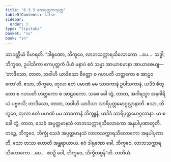 ```yaml
---
title: "6.3.3 ဧကပုတ္တကသုတ္တ"
tableOfContents: false
sidebar:
  order: 3
type: "tipitaka"
basket: "su"
book: "sn"
---
```



<DynamicBreadcrumb />

<Division number="172" book="sn" e="ch" v="18" p="304">

<Paragraph number="1064" book="sn">
သာဝတ္ထိယံ ဝိဟရတိ. “ဒါရုဏော, ဘိက္ခဝေ, လာဘသက္ကာရသိလောကော …ပေ…  သဒ္ဓါ, ဘိက္ခဝေ, ဥပါသိကာ ဧကပုတ္တကံ ပိယံ မနာပံ ဧဝံ သမ္မာ အာယာစမာနာ အာယာစေယျ—  ‘တာဒိသော, တာတ, ဘဝါဟိ ယာဒိသော စိတ္တော စ ဂဟပတိ ဟတ္ထကော စ အာဠဝကော’တိ. ဧသာ, ဘိက္ခဝေ, တုလာ ဧတံ ပမာဏံ မမ သာဝကာနံ ဥပါသကာနံ, ယဒိဒံ စိတ္တော စ ဂဟပတိ ဟတ္ထကော စ အာဠဝကော. သစေ ခေါ တွံ, တာတ, အဂါရသ္မာ အနဂါရိယံ ပဗ္ဗဇသိ; တာဒိသော, တာတ, ဘဝါဟိ ယာဒိသာ သာရိပုတ္တမောဂ္ဂလ္လာနာတိ. ဧသာ, ဘိက္ခဝေ, တုလာ ဧတံ ပမာဏံ မမ သာဝကာနံ ဘိက္ခူနံ, ယဒိဒံ သာရိပုတ္တမောဂ္ဂလာနာ. မာ စ ခေါ တွံ, တာတ, သေခံ အပ္ပတ္တမာနသံ လာဘသက္ကာရသိလောကော အနုပါပုဏာတူတိ. တဉ္စေ, ဘိက္ခဝေ, ဘိက္ခုံ သေခံ အပ္ပတ္တမာနသံ လာဘသက္ကာရသိလောကော အနုပါပုဏာတိ, သော တဿ ဟောတိ အန္တရာယာယ. ဧဝံ ဒါရုဏော ခေါ, ဘိက္ခဝေ, လာဘသက္ကာရသိလောကော …ပေ…  ဧဝဉှိ ဝေါ, ဘိက္ခဝေ, သိက္ခိတဗ္ဗန်”တိ.

</Paragraph>
</Division>

<Paragraph number="1065" type="center" book="sn">
တတိယံ.
</Paragraph>